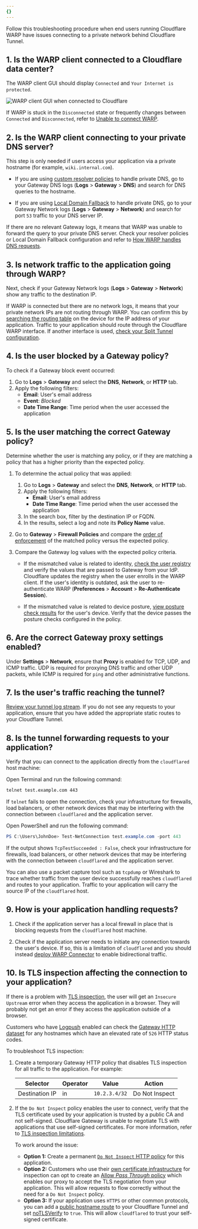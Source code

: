 ```yaml
---
{}
---
```



Follow this troubleshooting procedure when end users running Cloudflare WARP have issues connecting to a private network behind Cloudflare Tunnel.

## 1. Is the WARP client connected to a Cloudflare data center?

The WARP client GUI should display `Connected` and `Your Internet is protected`.

<div class="medium-img">

![WARP client GUI when connected to Cloudflare](~/assets/images/cloudflare-one/connections/warp-connected.png)

</div>

If WARP is stuck in the `Disconnected` state or frequently changes between `Connected` and `Disconnected`, refer to [Unable to connect WARP](/cloudflare-one/connections/connect-devices/warp/troubleshooting/common-issues/#unable-to-connect-warp).

## 2. Is the WARP client connecting to your private DNS server?

This step is only needed if users access your application via a private hostname (for example, `wiki.internal.com`).

- If you are using [custom resolver policies](/cloudflare-one/policies/gateway/resolver-policies/) to handle private DNS, go to your Gateway DNS logs (**Logs** > **Gateway** > **DNS**) and search for DNS queries to the hostname.

- If you are using [Local Domain Fallback](/cloudflare-one/connections/connect-devices/warp/configure-warp/route-traffic/local-domains/) to handle private DNS, go to your Gateway Network logs (**Logs** > **Gateway** > **Network**) and search for port `53` traffic to your DNS server IP.

If there are no relevant Gateway logs, it means that WARP was unable to forward the query to your private DNS server. Check your resolver policies or Local Domain Fallback configuration and refer to [How WARP handles DNS requests](/cloudflare-one/connections/connect-devices/warp/configure-warp/route-traffic/#how-the-warp-client-handles-dns-requests).

## 3. Is network traffic to the application going through WARP?

Next, check if your Gateway Network logs (**Logs** > **Gateway** > **Network**) show any traffic to the destination IP.

If WARP is connected but there are no network logs, it means that your private network IPs are not routing through WARP. You can confirm this by [searching the routing table](/cloudflare-one/connections/connect-devices/warp/configure-warp/route-traffic/warp-architecture/#routing-table) on the device for the IP address of your application. Traffic to your application should route through the Cloudflare WARP interface. If another interface is used, [check your Split Tunnel configuration](/cloudflare-one/connections/connect-networks/private-net/cloudflared/#3-route-private-network-ips-through-warp).

## 4. Is the user blocked by a Gateway policy?

To check if a Gateway block event occurred:

1. Go to **Logs** > **Gateway** and select the **DNS**, **Network**, or **HTTP** tab.
2. Apply the following filters:
   - **Email**: User's email address
   - **Event**: _Blocked_
   - **Date Time Range**: Time period when the user accessed the application

## 5. Is the user matching the correct Gateway policy?

Determine whether the user is matching any policy, or if they are matching a policy that has a higher priority than the expected policy.

1. To determine the actual policy that was applied:
   1. Go to **Logs** > **Gateway** and select the **DNS**, **Network**, or **HTTP** tab.
   2. Apply the following filters:
      - **Email**: User's email address
      - **Date Time Range**: Time period when the user accessed the application
   3. In the search box, filter by the destination IP or FQDN.
   4. In the results, select a log and note its **Policy Name** value.
2. Go to **Gateway** > **Firewall Policies** and compare the [order of enforcement](/cloudflare-one/policies/gateway/order-of-enforcement/) of the matched policy versus the expected policy.
3. Compare the Gateway log values with the expected policy criteria.

   - If the mismatched value is related to identity, [check the user registry](/cloudflare-one/insights/logs/users/) and verify the values that are passed to Gateway from your IdP. Cloudflare updates the registry when the user enrolls in the WARP client. If the user's identity is outdated, ask the user to re-authenticate WARP (**Preferences** > **Account** > **Re-Authenticate Session**).

   - If the mismatched value is related to device posture, [view posture check results](/cloudflare-one/identity/devices/#2-verify-device-posture-checks) for the user's device. Verify that the device passes the posture checks configured in the policy.

## 6. Are the correct Gateway proxy settings enabled?

Under **Settings** > **Network**, ensure that **Proxy** is enabled for TCP, UDP, and ICMP traffic. UDP is required for proxying DNS traffic and other UDP packets, while ICMP is required for `ping` and other administrative functions.

## 7. Is the user's traffic reaching the tunnel?

[Review your tunnel log stream](/cloudflare-one/connections/connect-networks/monitor-tunnels/logs/#view-logs-on-your-local-machine). If you do not see any requests to your application, ensure that you have added the appropriate static routes to your Cloudflare Tunnel.

## 8. Is the tunnel forwarding requests to your application?

Verify that you can connect to the application directly from the `cloudflared` host machine:

<Tabs> <TabItem label="macOS and Linux">

Open Terminal and run the following command:

```sh
telnet test.example.com 443
```

If `telnet` fails to open the connection, check your infrastructure for firewalls, load balancers, or other network devices that may be interfering with the connection between `cloudflared` and the application server.

</TabItem> <TabItem label="Windows">

Open PowerShell and run the following command:

```powershell
PS C:\Users\JohnDoe> Test-NetConnection test.example.com -port 443
```

If the output shows `TcpTestSucceeded : False`, check your infrastructure for firewalls, load balancers, or other network devices that may be interfering with the connection between `cloudflared` and the application server.

</TabItem> </Tabs>

You can also use a packet capture tool such as `tcpdump` or Wireshark to trace whether traffic from the user device successfully reaches `cloudflared` and routes to your application. Traffic to your application will carry the source IP of the `cloudflared` host.

## 9. How is your application handling requests?

1. Check if the application server has a local firewall in place that is blocking requests from the `cloudflared` host machine.

2. Check if the application server needs to initiate any connection towards the user's device. If so, this is a limitation of `cloudflared` and you should instead [deploy WARP Connector](/cloudflare-one/connections/connect-networks/private-net/warp-connector/) to enable bidirectional traffic.

## 10. Is TLS inspection affecting the connection to your application?

If there is a problem with [TLS inspection](/cloudflare-one/policies/gateway/http-policies/tls-decryption/), the user will get an `Insecure Upstream` error when they access the application in a browser. They will probably not get an error if they access the application outside of a browser.

Customers who have [Logpush](/cloudflare-one/insights/logs/logpush/) enabled can check the [Gateway HTTP dataset](/logs/reference/log-fields/account/gateway_http/) for any hostnames which have an elevated rate of `526` HTTP status codes.

To troubleshoot TLS inspection:

1. Create a temporary Gateway HTTP policy that disables TLS inspection for all traffic to the application. For example:

   | Selector       | Operator | Value         | Action         |
   | -------------- | -------- | ------------- | -------------- |
   | Destination IP | in       | `10.2.3.4/32` | Do Not Inspect |

2. If the `Do Not Inspect` policy enables the user to connect, verify that the TLS certificate used by your application is trusted by a public <GlossaryTooltip term="Certificate Authority (CA)">CA</GlossaryTooltip> and not self-signed. Cloudflare Gateway is unable to negotiate TLS with applications that use self-signed certificates. For more information, refer to [TLS inspection limitations](/cloudflare-one/policies/gateway/http-policies/tls-decryption/#inspection-limitations).

   To work around the issue:

   - **Option 1:** Create a permanent [`Do Not Inspect` HTTP policy](/cloudflare-one/policies/gateway/http-policies/#do-not-inspect) for this application.
   - **Option 2:** Customers who use their [own certificate infrastructure](/cloudflare-one/connections/connect-devices/user-side-certificates/custom-certificate/) for inspection can opt to create an [Allow _Pass Through_ policy](/cloudflare-one/policies/gateway/http-policies/#untrusted-certificates) which enables our proxy to accept the TLS negotiation from your application. This will allow requests to flow correctly without the need for a `Do Not Inspect` policy.
   - **Option 3:** If your application uses `HTTPS` or other common protocols, you can add a [public hostname route](/cloudflare-one/connections/connect-networks/routing-to-tunnel/) to your Cloudflare Tunnel and set [noTLSVerify](/cloudflare-one/connections/connect-networks/configure-tunnels/origin-configuration/#notlsverify) to `true`. This will allow `cloudflared` to trust your self-signed certificate.
